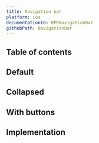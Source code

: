 ```yaml
---
title: Navigation bar
platform: ios
documentationId: BPKNavigationBar
githubPath: NavigationBar
---
```




## Table of contents

## Default

<IOSComponentScreenshots
  lightMode={screenshotLarge}
  darkMode={screenshotLargeDm}
  altText="iOS nav bar in its full height state" />

## Collapsed

<IOSComponentScreenshots
  lightMode={screenshotCollapsed}
  darkMode={screenshotCollapsedDm}
  altText="iOS nav bar when collapsed" />
  
## With buttons

<IOSComponentScreenshots
  lightMode={screenshotLargeWithButtons}
  darkMode={screenshotLargeWithButtonsDm}
  altText="iOS nav bar with buttons" />

## Implementation

<Readme file={readme} />
